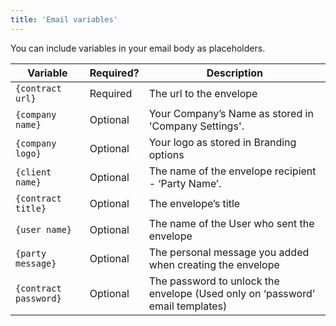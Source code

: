 ```yaml
---
title: 'Email variables'
---
```


You can include variables in your email body as placeholders.

| Variable | Required? | Description |
| -------- | --------- | ----------- |
| `{contract url}` | Required | The url to the envelope |
| `{company name}` | Optional | Your Company’s Name as stored in 'Company Settings'. |
| `{company logo}` | Optional | Your logo as stored in Branding options |
| `{client name}` | Optional | The name of the envelope recipient - ‘Party Name’. |
| `{contract title}` | Optional | The envelope’s title |
| `{user name}` | Optional | The name of the User who sent the envelope |
| `{party message}` | Optional | The personal message you added when creating the envelope |
| `{contract password}` | Optional | The password to unlock the envelope (Used only on ‘password’ email templates) |